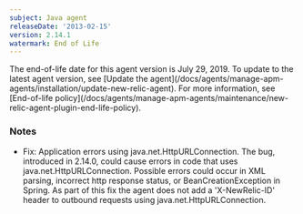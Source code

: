 ```yaml
---
subject: Java agent
releaseDate: '2013-02-15'
version: 2.14.1
watermark: End of Life
---
```


<Callout variant="important">
  The end-of-life date for this agent version is July 29, 2019. To update to the latest agent version, see [Update the agent](/docs/agents/manage-apm-agents/installation/update-new-relic-agent). For more information, see [End-of-life policy](/docs/agents/manage-apm-agents/maintenance/new-relic-agent-plugin-end-life-policy).
</Callout>

### Notes

* Fix: Application errors using java.net.HttpURLConnection. The bug, introduced in 2.14.0, could cause errors in code that uses java.net.HttpURLConnection. Possible errors could occur in XML parsing, incorrect http response status, or BeanCreationException in Spring. As part of this fix the agent does not add a 'X-NewRelic-ID' header to outbound requests using java.net.HttpURLConnection.
